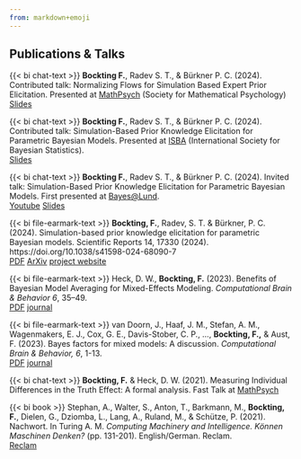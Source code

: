 ```yaml
---
from: markdown+emoji
---
```


## Publications & Talks

{{< bi chat-text >}} **Bockting F.**, Radev S. T., & Bürkner P. C. (2024). Contributed talk: Normalizing Flows for Simulation Based Expert Prior Elicitation. Presented at [MathPsych](https://mathpsych.org/) (Society for Mathematical Psychology) <br>
[Slides](files/mathpsych_presentation.pdf){.btn .btn-outline-primary .btn role="button" .btn-page-header .btn-sm}

{{< bi chat-text >}} **Bockting F.**, Radev S. T., & Bürkner P. C. (2024). Contributed talk: Simulation-Based Prior Knowledge Elicitation for Parametric Bayesian Models. Presented at [ISBA](https://www.unive.it/web/en/2208/home) (International Society for Bayesian Statistics). <br>
[Slides](files/isba_presentation.pdf){.btn .btn-outline-primary .btn role="button" .btn-page-header .btn-sm}

{{< bi chat-text >}} **Bockting F.**, Radev S. T., & Bürkner P. C. (2024). Invited talk: Simulation-Based Prior Knowledge Elicitation for Parametric Bayesian Models. First presented at [Bayes@Lund](https://www.bayesatlund.com/). <br>
[Youtube](https://www.youtube.com/watch?v=KFPn7P2mfQw){.btn .btn-outline-primary .btn role="button" .btn-page-header .btn-sm}
[Slides](files/bayesatlund_presentation.pdf){.btn .btn-outline-primary .btn role="button" .btn-page-header .btn-sm}

{{< bi file-earmark-text >}} **Bockting, F.**, Radev, S. T. & Bürkner, P. C. (2024). Simulation-based prior knowledge elicitation for parametric Bayesian models. Scientific Reports 14, 17330 (2024). https://doi.org/10.1038/s41598-024-68090-7 <br>
[PDF](https://doi.org/10.1038/s41598-024-68090-7){.btn .btn-outline-primary .btn role="button" .btn-page-header .btn-sm}
[ArXiv](https://arxiv.org/abs/2308.11672){.btn .btn-outline-primary .btn role="button" .btn-page-header .btn-sm}
[project website](/PriorLearning/){.btn .btn-outline-primary .btn role="button" .btn-page-header .btn-sm}

{{< bi file-earmark-text >}} Heck, D. W., **Bockting, F.** (2023). Benefits of Bayesian Model Averaging for Mixed-Effects Modeling. *Computational Brain & Behavior 6*, 35–49. <br>
[PDF](https://link.springer.com/content/pdf/10.1007/s42113-021-00118-x.pdf){.btn .btn-outline-primary .btn role="button" .btn-page-header .btn-sm}
[journal](https://doi.org/10.1007/s42113-021-00118-x){.btn .btn-outline-primary .btn role="button" .btn-page-header .btn-sm}

{{< bi file-earmark-text >}} van Doorn, J., Haaf, J. M., Stefan, A. M., Wagenmakers, E. J., Cox, G. E., Davis-Stober, C. P., ..., **Bockting, F.,** & Aust, F. (2023). Bayes factors for mixed models: A discussion. *Computational Brain & Behavior, 6*, 1-13. <br>
[PDF](https://link.springer.com/content/pdf/10.1007/s42113-022-00160-3.pdf){.btn .btn-outline-primary .btn role="button" .btn-page-header .btn-sm}
[journal](https://link.springer.com/article/10.1007/s42113-022-00160-3){.btn .btn-outline-primary .btn role="button" .btn-page-header .btn-sm}

{{< bi chat-text >}} **Bockting, F.** & Heck, D. W. (2021). Measuring Individual Differences in the Truth Effect: A formal analysis. Fast Talk at [MathPsych](https://mathpsych.org/)

{{< bi book >}} Stephan, A., Walter, S., Anton, T., Barkmann, M., **Bockting, F.**, Dielen, G., Dziomba, L., Lang, A., Ruland, M., & Schütze, P. (2021). Nachwort. In Turing A. M. *Computing Machinery and Intelligence. Können Maschinen Denken?* (pp. 131-201). English/German. Reclam. <br>
[Reclam](https://www.reclam.de/detail/978-3-15-961827-2/Turing__Alan_M_/Computing_Machinery_and_Intelligence___Koennen_Maschinen_denken___EPUB_){.btn .btn-outline-primary .btn role="button" .btn-page-header .btn-sm}